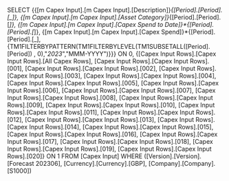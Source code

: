 SELECT {{[m Capex Input].[m Capex Input].[Description]}*{[Period].[Period].[_]}, {[m Capex Input].[m Capex Input].[Asset Category]}*{[Period].[Period].[_]}, {[m Capex Input].[m Capex Input].[Capex Spend to Date]}*{[Period].[Period].[_]}, {[m Capex Input].[m Capex Input].[Capex Spend]}*{[Period].[Period].[_],{TM1FILTERBYPATTERN(TM1FILTERBYLEVEL(TM1SUBSETALL([Period].[Period]) , 0),"*2023*","MMM-YYYY")}}} ON 0, {[Capex Input Rows].[Capex Input Rows].[All Capex Rows], [Capex Input Rows].[Capex Input Rows].[001], [Capex Input Rows].[Capex Input Rows].[002], [Capex Input Rows].[Capex Input Rows].[003], [Capex Input Rows].[Capex Input Rows].[004], [Capex Input Rows].[Capex Input Rows].[005], [Capex Input Rows].[Capex Input Rows].[006], [Capex Input Rows].[Capex Input Rows].[007], [Capex Input Rows].[Capex Input Rows].[008], [Capex Input Rows].[Capex Input Rows].[009], [Capex Input Rows].[Capex Input Rows].[010], [Capex Input Rows].[Capex Input Rows].[011], [Capex Input Rows].[Capex Input Rows].[012], [Capex Input Rows].[Capex Input Rows].[013], [Capex Input Rows].[Capex Input Rows].[014], [Capex Input Rows].[Capex Input Rows].[015], [Capex Input Rows].[Capex Input Rows].[016], [Capex Input Rows].[Capex Input Rows].[017], [Capex Input Rows].[Capex Input Rows].[018], [Capex Input Rows].[Capex Input Rows].[019], [Capex Input Rows].[Capex Input Rows].[020]} ON 1 FROM [Capex Input] WHERE ([Version].[Version].[Forecast 202306], [Currency].[Currency].[GBP], [Company].[Company].[S1000])